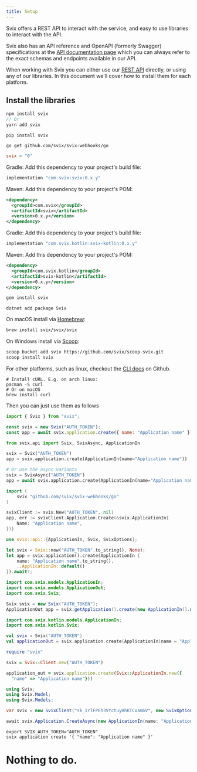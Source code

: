 ```yaml
---
title: Setup
---
```



Svix offers a REST API to interact with the service, and easy to use libraries to interact with the API.

Svix also has an API reference and OpenAPI (formerly Swagger) specifications at the [API documentation page](https://api.svix.com/docs) which you can always refer to the exact schemas and endpoints available in our API.

When working with Svix you can either use our [REST API](https://api.svix.com/docs) directly, or using any of our libraries. In this document we'll cover how to install them for each platform.

## Install the libraries

<CodeTabs>
<TabItem value="js">

```js
npm install svix
// Or
yarn add svix
```

</TabItem>
<TabItem value="py">

```shell
pip install svix
```

</TabItem>
<TabItem value="go">

```shell
go get github.com/svix/svix-webhooks/go
```

</TabItem>
<TabItem value="rust">

```toml
svix = "0"
```

</TabItem>
<TabItem value="java">

Gradle: Add this dependency to your project's build file:

```groovy
implementation "com.svix:svix:0.x.y"
```

Maven: Add this dependency to your project's POM:

```xml
<dependency>
  <groupId>com.svix</groupId>
  <artifactId>svix</artifactId>
  <version>0.x.y</version>
</dependency>
```

</TabItem>
<TabItem value="kotlin">

Gradle: Add this dependency to your project's build file:

```groovy
implementation "com.svix.kotlin:svix-kotlin:0.x.y"
```

Maven: Add this dependency to your project's POM:

```xml
<dependency>
  <groupId>com.svix.kotlin</groupId>
  <artifactId>svix-kotlin</artifactId>
  <version>0.x.y</version>
</dependency>
```

</TabItem>
<TabItem value="ruby">

```sh
gem install svix
```

</TabItem>
<TabItem value="csharp">

```shell
dotnet add package Svix
```

</TabItem>
<TabItem value="cli">

On macOS install via <a href="https://brew.sh/">Homebrew</a>:

```sh
brew install svix/svix/svix
```

On Windows install via <a href="https://scoop.sh/">Scoop</a>:

```sh
scoop bucket add svix https://github.com/svix/scoop-svix.git
scoop install svix
```

For other platforms, such as linux, checkout the <a href="https://github.com/svix/svix-cli#installation">CLI docs</a> on Github.

</TabItem>
<TabItem value="curl">

```shell
# Install cURL. E.g. on arch linux:
pacman -S curl
# Or on macOS
brew install curl
```

</TabItem>
</CodeTabs>

Then you can just use them as follows

<CodeTabs>
<TabItem value="js">

```js
import { Svix } from "svix";

const svix = new Svix("AUTH_TOKEN");
const app = await svix.application.create({ name: "Application name" });
```

</TabItem>
<TabItem value="py">

```python
from svix.api import Svix, SvixAsync, ApplicationIn

svix = Svix("AUTH_TOKEN")
app = svix.application.create(ApplicationIn(name="Application name"))

# Or use the async variants
svix = SvixAsync("AUTH_TOKEN")
app = await svix.application.create(ApplicationIn(name="Application name"))
```

</TabItem>
<TabItem value="go">

```go
import (
	svix "github.com/svix/svix-webhooks/go"
)

svixClient := svix.New("AUTH_TOKEN", nil)
app, err := svixClient.Application.Create(&svix.ApplicationIn{
    Name: "Application name",
})}
```

</TabItem>
<TabItem value="rust">

```rust
use svix::api::{ApplicationIn, Svix, SvixOptions};

let svix = Svix::new("AUTH_TOKEN".to_string(), None);
let app = svix.application().create(ApplicationIn {
    name: "Application name".to_string(),
    ..ApplicationIn::default()
}).await?;
```

</TabItem>
<TabItem value="java">

```java
import com.svix.models.ApplicationIn;
import com.svix.models.ApplicationOut;
import com.svix.Svix;

Svix svix = new Svix("AUTH_TOKEN");
ApplicationOut app = svix.getApplication().create(new ApplicationIn().name("Application name"));
```

</TabItem>
<TabItem value="kotlin">

```kotlin
import com.svix.kotlin.models.ApplicationIn;
import com.svix.kotlin.Svix;

val svix = Svix("AUTH_TOKEN")
val applicationOut = svix.application.create(ApplicationIn(name = "Application name"))
```
</TabItem>
<TabItem value="ruby">

```ruby
require "svix"

svix = Svix::Client.new("AUTH_TOKEN")

application_out = svix.application.create(Svix::ApplicationIn.new({
  "name" => "Application name"}))
```

</TabItem>
<TabItem value="csharp">

```csharp
using Svix;
using Svix.Model;
using Svix.Models;

var svix = new SvixClient("sk_IrlFPEh3VYctuyHhKTCxamGV", new SvixOptions("https://api.svix.com"));

await svix.Application.CreateAsync(new ApplicationIn(name: "Application name"));
```

</TabItem>
<TabItem value="cli">

```shell
export SVIX_AUTH_TOKEN="AUTH_TOKEN"
svix application create '{ "name": "Application name" }'
```

</TabItem>
<TabItem value="curl">

# Nothing to do.

</TabItem>
</CodeTabs>
